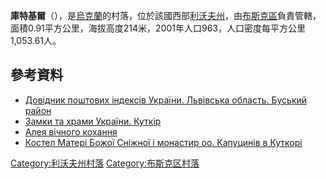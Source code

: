{{coord|49|54|22|N|24|32|47|E|scale:100000|display=title}}

'''庫特基爾'''（{{lang-uk|Куткір}}），是[[烏克蘭|烏克蘭]]的村落，位於該國西部[[利沃夫州|利沃夫州]]，由[[布斯克區|布斯克區]]負責管轄，面積0.91平方公里，海拔高度214米，2001年人口963，人口密度每平方公里1,053.61人。

==參考資料==
*[http://www.uaidx.com/13/286/index Довідник поштових індексів України. Львівська область. Буський район] {{Wayback|url=http://www.uaidx.com/13/286/index |date=20160909184638 }}
* [http://castles.com.ua/kutkorz.html Замки та храми України. Куткір] {{Wayback|url=http://castles.com.ua/kutkorz.html |date=20190214101014 }}
* [https://web.archive.org/web/20101209014600/http://www.dt.ua/3000/3900/49391/ Алея вічного кохання]
* [http://community.livejournal.com/koscioly/4603.html Костел Матері Божої Сніжної і монастир оо. Капуцинів в Куткорі]

{{DEFAULTSORT:Куткір}}
[[Category:利沃夫州村落|Category:利沃夫州村落]]
[[Category:布斯克区村落|Category:布斯克区村落]]


{{Lviv-geo-stub}}